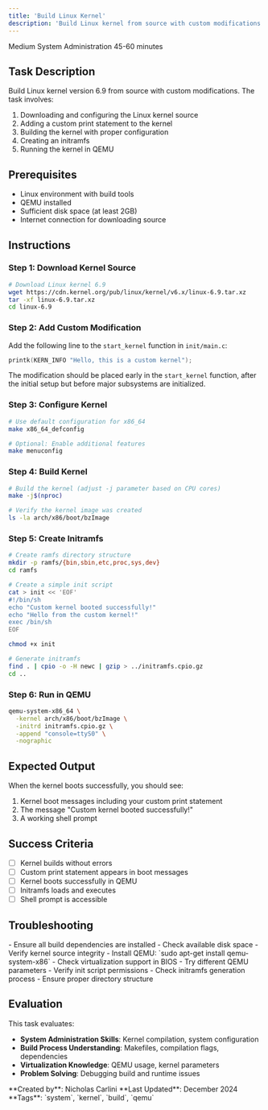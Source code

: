 ```yaml
---
title: 'Build Linux Kernel'
description: 'Build Linux kernel from source with custom modifications and run in QEMU environment'
---
```


<CardGroup>
  <Card title="Difficulty" icon="alert-circle">
    <Badge variant="secondary">Medium</Badge>
  </Card>
  <Card title="Category" icon="server">
    System Administration
  </Card>
  <Card title="Estimated Time" icon="clock">
    45-60 minutes
  </Card>
</CardGroup>

## Task Description

Build Linux kernel version 6.9 from source with custom modifications. The task involves:

1. Downloading and configuring the Linux kernel source
2. Adding a custom print statement to the kernel
3. Building the kernel with proper configuration
4. Creating an initramfs
5. Running the kernel in QEMU

## Prerequisites

- Linux environment with build tools
- QEMU installed
- Sufficient disk space (at least 2GB)
- Internet connection for downloading source

## Instructions

### Step 1: Download Kernel Source

```bash
# Download Linux kernel 6.9
wget https://cdn.kernel.org/pub/linux/kernel/v6.x/linux-6.9.tar.xz
tar -xf linux-6.9.tar.xz
cd linux-6.9
```

### Step 2: Add Custom Modification

Add the following line to the `start_kernel` function in `init/main.c`:

```c
printk(KERN_INFO "Hello, this is a custom kernel");
```

The modification should be placed early in the `start_kernel` function, after the initial setup but before major subsystems are initialized.

### Step 3: Configure Kernel

```bash
# Use default configuration for x86_64
make x86_64_defconfig

# Optional: Enable additional features
make menuconfig
```

### Step 4: Build Kernel

```bash
# Build the kernel (adjust -j parameter based on CPU cores)
make -j$(nproc)

# Verify the kernel image was created
ls -la arch/x86/boot/bzImage
```

### Step 5: Create Initramfs

```bash
# Create ramfs directory structure
mkdir -p ramfs/{bin,sbin,etc,proc,sys,dev}
cd ramfs

# Create a simple init script
cat > init << 'EOF'
#!/bin/sh
echo "Custom kernel booted successfully!"
echo "Hello from the custom kernel!"
exec /bin/sh
EOF

chmod +x init

# Generate initramfs
find . | cpio -o -H newc | gzip > ../initramfs.cpio.gz
cd ..
```

### Step 6: Run in QEMU

```bash
qemu-system-x86_64 \
  -kernel arch/x86/boot/bzImage \
  -initrd initramfs.cpio.gz \
  -append "console=ttyS0" \
  -nographic
```

## Expected Output

When the kernel boots successfully, you should see:

1. Kernel boot messages including your custom print statement
2. The message "Custom kernel booted successfully!"
3. A working shell prompt

## Success Criteria

- [ ] Kernel builds without errors
- [ ] Custom print statement appears in boot messages
- [ ] Kernel boots successfully in QEMU
- [ ] Initramfs loads and executes
- [ ] Shell prompt is accessible

## Troubleshooting

<AccordionGroup>
  <Accordion title="Build Errors">
    - Ensure all build dependencies are installed
    - Check available disk space
    - Verify kernel source integrity
  </Accordion>
  <Accordion title="QEMU Issues">
    - Install QEMU: `sudo apt-get install qemu-system-x86`
    - Check virtualization support in BIOS
    - Try different QEMU parameters
  </Accordion>
  <Accordion title="Initramfs Problems">
    - Verify init script permissions
    - Check initramfs generation process
    - Ensure proper directory structure
  </Accordion>
</AccordionGroup>

## Evaluation

This task evaluates:

- **System Administration Skills**: Kernel compilation, system configuration
- **Build Process Understanding**: Makefiles, compilation flags, dependencies
- **Virtualization Knowledge**: QEMU usage, kernel parameters
- **Problem Solving**: Debugging build and runtime issues

<Info>
  **Created by**: Nicholas Carlini  
  **Last Updated**: December 2024  
  **Tags**: `system`, `kernel`, `build`, `qemu`
</Info>
